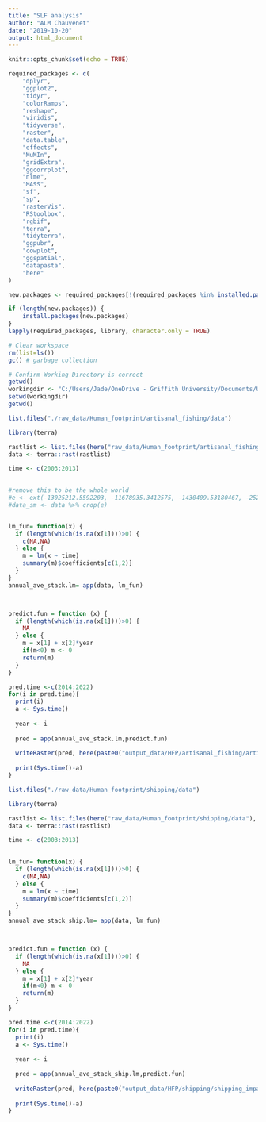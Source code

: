 ```yaml
---
title: "SLF analysis"
author: "ALM Chauvenet"
date: "2019-10-20"
output: html_document
---
```


```r
knitr::opts_chunk$set(echo = TRUE)
```

```r
required_packages <- c(
    "dplyr",
    "ggplot2",
    "tidyr",
    "colorRamps",
    "reshape",
    "viridis",
    "tidyverse",
    "raster",
    "data.table",
    "effects",
    "MuMIn",
    "gridExtra",
    "ggcorrplot",
    "nlme",
    "MASS",
    "sf",
    "sp",
    "rasterVis",
    "RStoolbox",
    "rgbif",
    "terra",
    "tidyterra",
    "ggpubr",
    "cowplot",
    "ggspatial",
    "datapasta",
    "here"
)

new.packages <- required_packages[!(required_packages %in% installed.packages()[,"Package"])]

if (length(new.packages)) {
    install.packages(new.packages)
}
lapply(required_packages, library, character.only = TRUE)
```


```r
# Clear workspace
rm(list=ls())
gc() # garbage collection

# Confirm Working Directory is correct
getwd()
workingdir <- "C:/Users/Jade/OneDrive - Griffith University/Documents/University/2024 - Dissertation/Data/masters/MPA_potential_Australia/scripts"
setwd(workingdir)
getwd()
```


```r
list.files("./raw_data/Human_footprint/artisanal_fishing/data")

library(terra)

rastlist <- list.files(here("raw_data/Human_footprint/artisanal_fishing/data"), pattern='impact.tif$', all.files= T, full.names= T)
data <- terra::rast(rastlist)

time <- c(2003:2013) 
 

#remove this to be the whole world 
#e <- ext(-13025212.5592203, -11678935.3412575, -1430409.53180467, -252416.966087214)
#data_sm <- data %>% crop(e)


lm_fun= function(x) {
  if (length(which(is.na(x[1])))>0) {
    c(NA,NA)
  } else {
    m = lm(x ~ time)
    summary(m)$coefficients[c(1,2)]
  }
}
annual_ave_stack.lm= app(data, lm_fun)



predict.fun = function (x) {
  if (length(which(is.na(x[1])))>0) {
    NA
  } else {
    m = x[1] + x[2]*year
    if(m<0) m <- 0
    return(m)
  }
}

pred.time <-c(2014:2022)
for(i in pred.time){
  print(i)
  a <- Sys.time()
  
  year <- i
  
  pred = app(annual_ave_stack.lm,predict.fun)
  
  writeRaster(pred, here(paste0("output_data/HFP/artisanal_fishing/artisanal_fishing_impact_", year,".tif")), overwrite = TRUE)
  
  print(Sys.time()-a)
}

```

```r
list.files("./raw_data/Human_footprint/shipping/data")

library(terra)

rastlist <- list.files(here("raw_data/Human_footprint/shipping/data"), pattern='impact.tif$', all.files= T, full.names= T)
data <- terra::rast(rastlist)

time <- c(2003:2013) 
 

lm_fun= function(x) {
  if (length(which(is.na(x[1])))>0) {
    c(NA,NA)
  } else {
    m = lm(x ~ time)
    summary(m)$coefficients[c(1,2)]
  }
}
annual_ave_stack_ship.lm= app(data, lm_fun)



predict.fun = function (x) {
  if (length(which(is.na(x[1])))>0) {
    NA
  } else {
    m = x[1] + x[2]*year
    if(m<0) m <- 0
    return(m)
  }
}

pred.time <-c(2014:2022)
for(i in pred.time){
  print(i)
  a <- Sys.time()
  
  year <- i
  
  pred = app(annual_ave_stack_ship.lm,predict.fun)
  
  writeRaster(pred, here(paste0("output_data/HFP/shipping/shipping_impact_", year,".tif")), overwrite = TRUE)
  
  print(Sys.time()-a)
}

```

